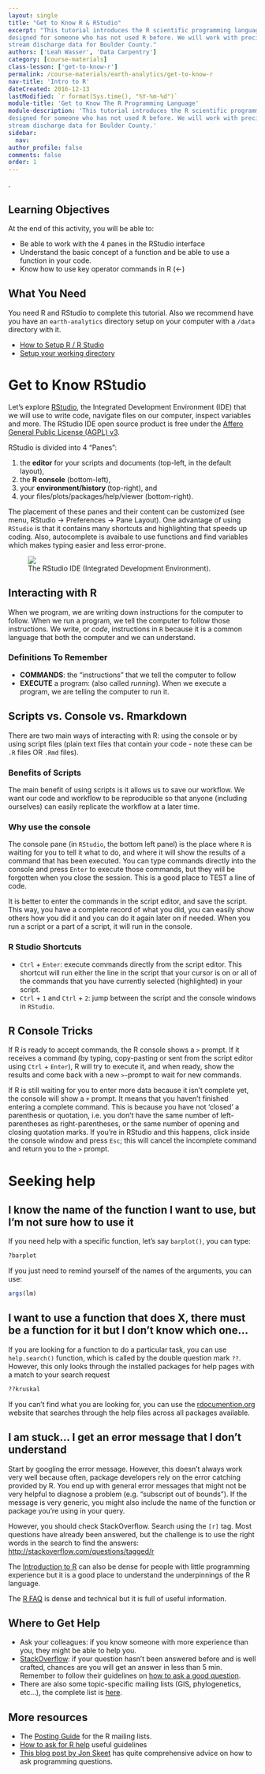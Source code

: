 ```yaml
---
layout: single
title: "Get to Know R & RStudio"
excerpt: "This tutorial introduces the R scientific programming language. It is
designed for someone who has not used R before. We will work with precipitation and
stream discharge data for Boulder County."
authors: ['Leah Wasser', 'Data Carpentry']
category: [course-materials]
class-lesson: ['get-to-know-r']
permalink: /course-materials/earth-analytics/get-to-know-r
nav-title: 'Intro to R'
dateCreated: 2016-12-13
lastModified: `r format(Sys.time(), "%Y-%m-%d")`
module-title: 'Get to Know The R Programming Language'
module-description: 'This tutorial introduces the R scientific programming language. It is
designed for someone who has not used R before. We will work with precipitation and
stream discharge data for Boulder County.'
sidebar:
  nav:
author_profile: false
comments: false
order: 1
---
```


.

<div class='notice--success' markdown="1">

# Learning Objectives
At the end of this activity, you will be able to:

* Be able to work with the 4 panes in the RStudio interface
* Understand the basic concept of a function and be able to use a function in your code.
* Know how to use key operator commands in R (<-)

## What You Need

You need R and RStudio to complete this tutorial. Also we recommend have you
have an `earth-analytics` directory setup on your computer with a `/data`
directory with it.

* [How to Setup R / R Studio](/course-materials/setup-r-rstudio)
* [Setup your working directory](/course-materials/setup-working-directory)


</div>

# Get to Know RStudio

Let's explore [RStudio](https://www.rstudio.com/), the Integrated Development
Environment (IDE) that we will use to write code, navigate files on our computer,
inspect variables and more. The RStudio IDE open source product is free under the [Affero General Public License (AGPL) v3](https://www.gnu.org/licenses/agpl-3.0.en.html).

RStudio is divided into 4 "Panes":

1. the **editor** for your scripts and documents
(top-left, in the default layout),
2. the **R console** (bottom-left),
3. your **environment/history **(top-right), and
4. your files/plots/packages/help/viewer (bottom-right).

The placement of these panes and their content can be customized
(see menu, RStudio -> Preferences -> Pane Layout). One advantage of
using `RStudio` is that it contains many shortcuts and
highlighting that speeds up coding. Also, autocomplete is avaibale to use functions
and find variables which makes typing easier and less error-prone.

<figure>
	<a href="{{ site.url }}{{ site.baseurl }}/images/course-materials/earth-analytics/wk2-get-to-know-r/rstudio-interface.png">
	<img src="{{ site.url }}{{ site.baseurl }}/images/course-materials/earth-analytics/wk2-get-to-know-r/rstudio-interface.png">
	</a>
	<figcaption>The RStudio IDE (Integrated Development Environment).
	</figcaption>
</figure>

## Interacting with R

When we program, we are writing down instructions for the computer to
follow. When we run a program, we tell the computer to follow those instructions.
We write, or *code*, instructions in `R` because it is a common language that
both the computer and we can understand.

### Definitions To Remember

* **COMMANDS**: the "instructions" that we tell the computer to follow
* **EXECUTE** a program: (also called *running*). When we execute a program, we
are telling the computer to run it.

## Scripts vs. Console vs. Rmarkdown

There are two main ways of interacting with R: using the console or by using
script files (plain text files that contain your code - note these can be `.R` files
OR `.Rmd` files).

### Benefits of Scripts
The main benefit of using scripts is it allows us to save our workflow. We want
our code and workflow to be reproducible so that anyone (including ourselves)
can easily replicate the workflow at a later time.

### Why use the console
The console pane (in `RStudio`, the bottom left panel) is the place where `R` is
waiting for you to tell it what to do, and where it will show the results of a
command that has been executed. You can type commands directly into the console
and press `Enter` to execute those commands, but they will be forgotten when you
close the session. This is a good place to TEST a line of code.

It is better to enter the commands in the script editor, and
save the script. This way, you have a complete record of what you did, you can
easily show others how you did it and you can do it again later on if needed.
When you run a script or a part of a script, it will run in the console.

### R Studio Shortcuts

* <kbd>`Ctrl`</kbd> + <kbd>`Enter`</kbd>: execute commands directly from the script editor. This shortcut will run either the line in the script that your cursor
is on or all of the commands that you have currently selected (highlighted) in
your script.
* <kbd>`Ctrl`</kbd> + <kbd>`1`</kbd> and <kbd>`Ctrl`</kbd> +
<kbd>`2`</kbd>: jump between the script and the console windows in `RStudio`.

## R Console Tricks

If R is ready to accept commands, the R console shows a `>` prompt. If it
receives a command (by typing, copy-pasting or sent from the script editor using
<kbd>`Ctrl`</kbd> + <kbd>`Enter`</kbd>), R will try to execute it, and when
ready, show the results and come back with a new `>`-prompt to wait for new
commands.

If R is still waiting for you to enter more data because it isn't complete yet,
the console will show a `+` prompt. It means that you haven't finished entering
a complete command. This is because you have not 'closed' a parenthesis or
quotation, i.e. you don't have the same number of left-parentheses as
right-parentheses, or the same number of opening and closing quotation marks. If
you're in RStudio and this happens, click inside the console window and press
`Esc`; this will cancel the incomplete command and return you to the `>` prompt.


# Seeking help

## I know the name of the function I want to use, but I'm not sure how to use it

If you need help with a specific function, let's say `barplot()`, you can type:

```r
?barplot
```

If you just need to remind yourself of the names of the arguments, you can use:

```r
args(lm)
```

## I want to use a function that does X, there must be a function for it but I don't know which one...

If you are looking for a function to do a particular task, you can use
`help.search()` function, which is called by the double question mark `??`.
However, this only looks through the installed packages for help pages with a
match to your search request

```r
??kruskal
```

If you can't find what you are looking for, you can use the
[rdocumention.org](http://www.rdocumentation.org) website that searches through
the help files across all packages available.

## I am stuck... I get an error message that I don't understand

Start by googling the error message. However, this doesn't always work very well
because often, package developers rely on the error catching provided by R. You
end up with general error messages that might not be very helpful to diagnose a
problem (e.g. "subscript out of bounds"). If the message is very generic, you might
also include the name of the function or package you're using in your query.

However, you should check StackOverflow. Search using the `[r]` tag. Most
questions have already been answered, but the challenge is to use the right
words in the search to find the answers:
[http://stackoverflow.com/questions/tagged/r](http://stackoverflow.com/questions/tagged/r)

The [Introduction to R](http://cran.r-project.org/doc/manuals/R-intro.pdf) can
also be dense for people with little programming experience but it is a good
place to understand the underpinnings of the R language.

The [R FAQ](http://cran.r-project.org/doc/FAQ/R-FAQ.html) is dense and technical
but it is full of useful information.


<div class='notice--info' markdown="1">

# Where to Get Help

* Ask your colleagues: if you know someone with more experience than you,
  they might be able to help you.
* [StackOverflow](http://stackoverflow.com/questions/tagged/r): if your question
  hasn't been answered before and is well crafted, chances are you will get an
  answer in less than 5 min. Remember to follow their guidelines on [how to ask
  a good question](http://stackoverflow.com/help/how-to-ask).
* There are also some topic-specific mailing lists (GIS, phylogenetics, etc...),
  the complete list is [here](http://www.r-project.org/mail.html).

## More resources

* The [Posting Guide](http://www.r-project.org/posting-guide.html) for the R
  mailing lists.
* [How to ask for R help](http://blog.revolutionanalytics.com/2014/01/how-to-ask-for-r-help.html)
  useful guidelines
* [This blog post by Jon Skeet](http://codeblog.jonskeet.uk/2010/08/29/writing-the-perfect-question/)
  has quite comprehensive advice on how to ask programming questions.
</div>
